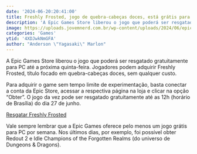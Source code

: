 ```yaml
---
date: '2024-06-20:20:41:00'
title: Freshly Frosted, jogo de quebra-cabeças doces, está grátis para PC
description: 'A Epic Games Store liberou o jogo que poderá ser resgatado gratuitamente para PC até a próxima quinta-feira. Jogadores podem adquirir Freshly Frosted, título focado em quebra-cabeças doces, sem qualquer custo.'
image: https://uploads.jovemnerd.com.br/wp-content/uploads/2024/06/epic_gratis_freshly_frosted__6p19xy5.jpg
categories: 'Games'
ytid: '4XDJwkNmGFA'
author: "Anderson \"Yagasaki\" Marlon"
---
```


A Epic Games Store liberou o jogo que poderá ser resgatado gratuitamente para PC até a próxima quinta-feira. Jogadores podem adquirir Freshly Frosted, título focado em quebra-cabeças doces, sem qualquer custo.

Para adquirir o game sem tempo limite de experimentação, basta conectar a conta da Epic Store, acessar a respectiva página na loja e clicar na opção “Obter”. O jogo da vez pode ser resgatado gratuitamente até as 12h (horário de Brasília) do dia 27 de junho.

[Resgatar Freshly Frosted](https://store.epicgames.com/en-US/p/freshly-frosted-c636d0)

Vale sempre lembrar que a Epic Games oferece pelo menos um jogo grátis para PC por semana. Nos últimos dias, por exemplo, foi possível obter Redout 2 e Idle Champions of the Forgotten Realms (do universo de Dungeons & Dragons).
